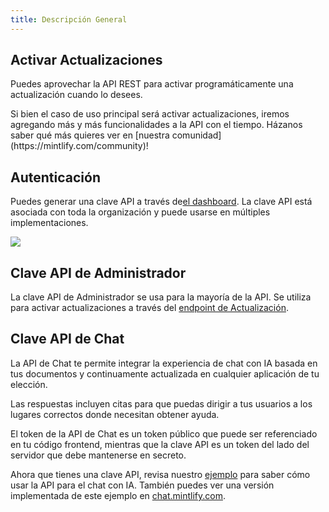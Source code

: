 ```yaml
---
title: Descripción General
---
```


## Activar Actualizaciones

Puedes aprovechar la API REST para activar programáticamente una actualización cuando lo desees.

<Info>
  Si bien el caso de uso principal será activar actualizaciones, iremos agregando más y más funcionalidades a la API con el tiempo. Házanos saber qué más quieres ver en
  [nuestra comunidad](https://mintlify.com/community)!
</Info>

## Autenticación

Puedes generar una clave API a través de[el dashboard](https://dashboard.mintlify.com/settings/organization/api-keys). La clave API está asociada con toda la organización y puede usarse en múltiples implementaciones.

<Frame>
  <img src="/images/external-api-key.png" />
</Frame>

## Clave API de Administrador

La clave API de Administrador se usa para la mayoría de la API. Se utiliza para activar actualizaciones a través del [endpoint de Actualización](/advanced/rest-api/update/trigger).

## Clave API de Chat

La API de Chat te permite integrar la experiencia de chat con IA basada en tus documentos y continuamente actualizada en cualquier aplicación de tu elección.

Las respuestas incluyen citas para que puedas dirigir a tus usuarios a los lugares correctos donde necesitan obtener ayuda.

<Note>
  El token de la API de Chat es un token público que puede ser referenciado en tu código frontend, mientras que la clave API es un token del lado del servidor que debe mantenerse en secreto.
</Note>

Ahora que tienes una clave API, revisa nuestro [ejemplo](https://github.com/mintlify/discovery-api-example) para saber cómo usar la API para el chat con IA. También puedes ver una versión implementada de este ejemplo en [chat.mintlify.com](https://chat.mintlify.com).
